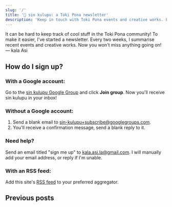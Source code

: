 ```yaml
---
slug: '/'
title: '📰 sin kulupu: a Toki Pona newsletter'
description: 'Keep in touch with Toki Pona events and creative works. Every two weeks.'
---
```



It can be hard to keep track of cool stuff in the Toki Pona community! To make it easier, I've started a newsletter. Every two weeks, I summarise recent events and creative works. Now you won't miss anything going on!  
— kala Asi

## How do I sign up?

### With a Google account:
Go to the [sin kulupu Google Group](https://groups.google.com/g/sin-kulupu) and click **Join group**. Now you'll receive sin kulupu in your inbox!

### Without a Google account: 
1. Send a blank email to [sin-kulupu+subscribe@googlegroups.com](mailto:sin-kulupu+subscribe@googlegroups.com).
2. You'll receive a confirmation message, send a blank reply to it.

### Need help?
Send an email titled "sign me up" to [kala.asi.la@gmail.com](mailto:kala.asi.la@gmail.com). I will manually add your email address, or reply if I'm unable.

### With an RSS feed:
Add this site's [RSS feed](./rss.xml) to your preferred aggregator.

## Previous posts
<Feed />
